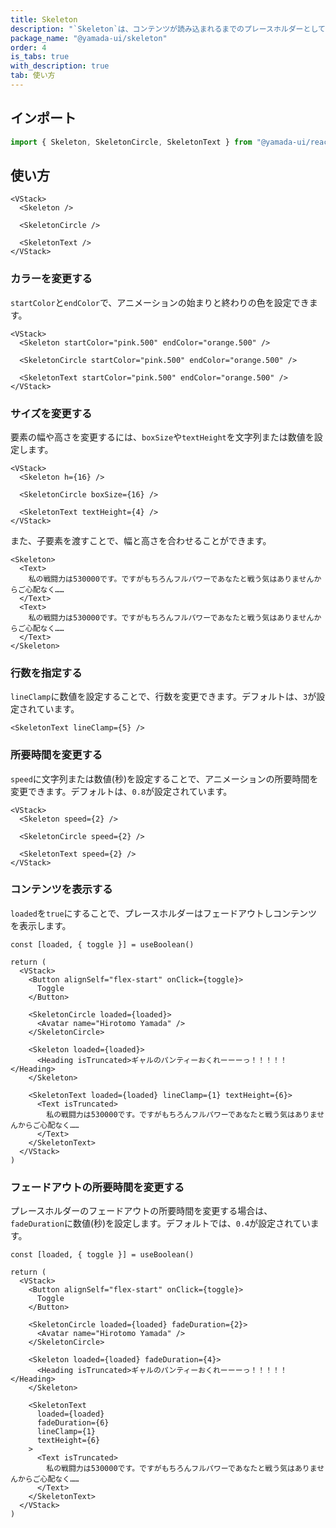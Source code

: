 ```yaml
---
title: Skeleton
description: "`Skeleton`は、コンテンツが読み込まれるまでのプレースホルダーとして機能するコンポーネントです。"
package_name: "@yamada-ui/skeleton"
order: 4
is_tabs: true
with_description: true
tab: 使い方
---
```


## インポート

```ts
import { Skeleton, SkeletonCircle, SkeletonText } from "@yamada-ui/react"
```

## 使い方

```tsx
<VStack>
  <Skeleton />

  <SkeletonCircle />

  <SkeletonText />
</VStack>
```

### カラーを変更する

`startColor`と`endColor`で、アニメーションの始まりと終わりの色を設定できます。

```tsx
<VStack>
  <Skeleton startColor="pink.500" endColor="orange.500" />

  <SkeletonCircle startColor="pink.500" endColor="orange.500" />

  <SkeletonText startColor="pink.500" endColor="orange.500" />
</VStack>
```

### サイズを変更する

要素の幅や高さを変更するには、`boxSize`や`textHeight`を文字列または数値を設定します。

```tsx
<VStack>
  <Skeleton h={16} />

  <SkeletonCircle boxSize={16} />

  <SkeletonText textHeight={4} />
</VStack>
```

また、子要素を渡すことで、幅と高さを合わせることができます。

```tsx
<Skeleton>
  <Text>
    私の戦闘力は530000です。ですがもちろんフルパワーであなたと戦う気はありませんからご心配なく……
  </Text>
  <Text>
    私の戦闘力は530000です。ですがもちろんフルパワーであなたと戦う気はありませんからご心配なく……
  </Text>
</Skeleton>
```

### 行数を指定する

`lineClamp`に数値を設定することで、行数を変更できます。デフォルトは、`3`が設定されています。

```tsx
<SkeletonText lineClamp={5} />
```

### 所要時間を変更する

`speed`に文字列または数値(秒)を設定することで、アニメーションの所要時間を変更できます。デフォルトは、`0.8`が設定されています。

```tsx
<VStack>
  <Skeleton speed={2} />

  <SkeletonCircle speed={2} />

  <SkeletonText speed={2} />
</VStack>
```

### コンテンツを表示する

`loaded`を`true`にすることで、プレースホルダーはフェードアウトしコンテンツを表示します。

```tsx functional=true
const [loaded, { toggle }] = useBoolean()

return (
  <VStack>
    <Button alignSelf="flex-start" onClick={toggle}>
      Toggle
    </Button>

    <SkeletonCircle loaded={loaded}>
      <Avatar name="Hirotomo Yamada" />
    </SkeletonCircle>

    <Skeleton loaded={loaded}>
      <Heading isTruncated>ギャルのパンティーおくれーーーっ！！！！！</Heading>
    </Skeleton>

    <SkeletonText loaded={loaded} lineClamp={1} textHeight={6}>
      <Text isTruncated>
        私の戦闘力は530000です。ですがもちろんフルパワーであなたと戦う気はありませんからご心配なく……
      </Text>
    </SkeletonText>
  </VStack>
)
```

### フェードアウトの所要時間を変更する

プレースホルダーのフェードアウトの所要時間を変更する場合は、`fadeDuration`に数値(秒)を設定します。デフォルトでは、`0.4`が設定されています。

```tsx functional=true
const [loaded, { toggle }] = useBoolean()

return (
  <VStack>
    <Button alignSelf="flex-start" onClick={toggle}>
      Toggle
    </Button>

    <SkeletonCircle loaded={loaded} fadeDuration={2}>
      <Avatar name="Hirotomo Yamada" />
    </SkeletonCircle>

    <Skeleton loaded={loaded} fadeDuration={4}>
      <Heading isTruncated>ギャルのパンティーおくれーーーっ！！！！！</Heading>
    </Skeleton>

    <SkeletonText
      loaded={loaded}
      fadeDuration={6}
      lineClamp={1}
      textHeight={6}
    >
      <Text isTruncated>
        私の戦闘力は530000です。ですがもちろんフルパワーであなたと戦う気はありませんからご心配なく……
      </Text>
    </SkeletonText>
  </VStack>
)
```
